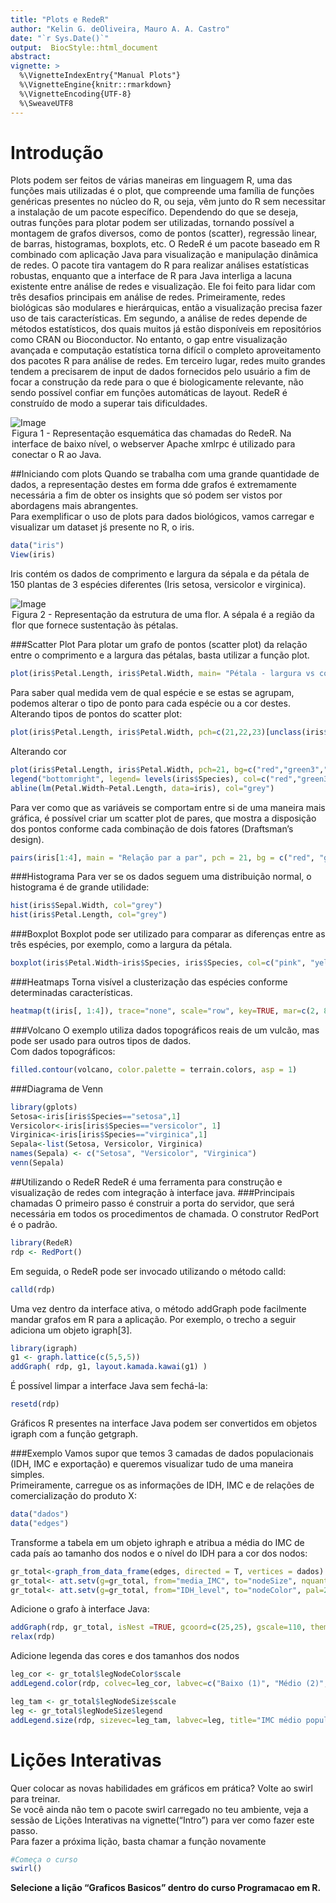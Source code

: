 ```yaml
---
title: "Plots e RedeR"
author: "Kelin G. deOliveira, Mauro A. A. Castro"
date: "`r Sys.Date()`"
output:  BiocStyle::html_document
abstract: 
vignette: >
  %\VignetteIndexEntry{"Manual Plots"}
  %\VignetteEngine{knitr::rmarkdown}
  %\VignetteEncoding{UTF-8}
  %\SweaveUTF8
---
```

# Introdução
Plots podem ser feitos de várias maneiras em linguagem R, uma das funções mais utilizadas é o plot, que compreende uma família de funções genéricas presentes no núcleo do R, ou seja, vêm junto do R sem necessitar a instalação de um pacote específico. Dependendo do que se deseja, outras funções para plotar podem ser utilizadas, tornando possível a montagem de grafos diversos, como de pontos (scatter), regressão linear, de barras, histogramas, boxplots, etc.
O RedeR é um pacote baseado em R combinado com aplicação Java para visualização e manipulação dinâmica de redes. O pacote tira vantagem do R para realizar análises estatísticas robustas, enquanto que a interface de R para Java interliga a lacuna existente entre análise de redes e visualização. Ele foi feito para lidar com três desafios principais em análise de redes. Primeiramente, redes biológicas são modulares e hierárquicas, então a visualização precisa fazer uso de tais características. Em segundo, a análise de redes depende de métodos estatísticos, dos quais muitos já estão disponíveis em repositórios como CRAN ou Bioconductor. No entanto, o gap entre visualização avançada e computação estatística torna difícil o completo aproveitamento dos pacotes R para análise de redes. Em terceiro lugar, redes muito grandes tendem a precisarem de input de dados fornecidos pelo usuário a fim de focar a construção da rede para o que é biologicamente relevante, não sendo possível confiar em funções automáticas de layout.
RedeR é construído de modo a superar tais dificuldades.  

![Image](figs/RedeR.png)
<legend>Figura 1 - Representação esquemática das chamadas do RedeR. Na interface de baixo nível, o webserver Apache xmlrpc é utilizado para conectar o R ao Java. </legend>

##Iniciando com plots
Quando se trabalha com uma grande quantidade de dados, a representação destes em forma dde grafos é extremamente necessária a fim de obter os insights que só podem ser vistos por abordagens mais abrangentes.  
Para exemplificar o uso de plots para dados biológicos, vamos carregar e visualizar um dataset jś presente no R, o iris.
```r
data("iris")
View(iris)
```
Iris contém os dados de comprimento e largura da sépala e da pétala de 150 plantas de 3 espécies diferentes (Iris setosa, versicolor e virginica).

![Image](figs/flor2.jpg)
<legend>Figura 2 - Representação da estrutura de uma flor. A sépala é a região da flor que fornece sustentação às pétalas. </legend>

###Scatter Plot
Para plotar um grafo de pontos (scatter plot) da relação entre o comprimento e a largura das pétalas, basta utilizar a função plot.
```r
plot(iris$Petal.Length, iris$Petal.Width, main= "Pétala - largura vs comprimento")
```
Para saber qual medida vem de qual espécie e se estas se agrupam, podemos alterar o tipo de ponto para cada espécie ou a cor destes.  
Alterando tipos de pontos do scatter plot:
```r
plot(iris$Petal.Length, iris$Petal.Width, pch=c(21,22,23)[unclass(iris$Species)], main= "Pétala - largura vs comprimento")
```
Alterando cor
```r
plot(iris$Petal.Length, iris$Petal.Width, pch=21, bg=c("red","green3","blue")[unclass(iris$Species)], main="Pétala - largura vs comprimento")
legend("bottomright", legend= levels(iris$Species), col=c("red","green3","blue"), pch=21, bty="n")
abline(lm(Petal.Width~Petal.Length, data=iris), col="grey")
```
Para ver como que as variáveis se comportam entre si de uma maneira mais gráfica, é possível criar um scatter plot de pares, que mostra a disposição dos pontos conforme cada combinação de dois fatores (Draftsman's design).
```r
pairs(iris[1:4], main = "Relação par a par", pch = 21, bg = c("red", "green3", "blue")[unclass(iris$Species)])
```
###Histograma
Para ver se os dados seguem uma distribuição normal, o histograma é de grande utilidade:
```r
hist(iris$Sepal.Width, col="grey")
hist(iris$Petal.Length, col="grey")
```

###Boxplot
Boxplot pode ser utilizado para comparar as diferenças entre as três espécies, por exemplo, como a largura da pétala.
```r
boxplot(iris$Petal.Width~iris$Species, iris$Species, col=c("pink", "yellow", "grey"), ylab="Largura da pétala")
```

###Heatmaps
Torna visível a clusterização das espécies conforme determinadas características.
```r
heatmap(t(iris[, 1:4]), trace="none", scale="row", key=TRUE, mar=c(2, 8), cexRow=1, ColSideColors=c("grey", "black", "yellow")[iris$Species])
```

###Volcano
O exemplo utiliza dados topográficos reais de um vulcão, mas pode ser usado para outros tipos de dados.  
Com dados topográficos:
```r
filled.contour(volcano, color.palette = terrain.colors, asp = 1)
```

###Diagrama de Venn
```r
library(gplots)
Setosa<-iris[iris$Species=="setosa",1]
Versicolor<-iris[iris$Species=="versicolor", 1]
Virginica<-iris[iris$Species=="virginica",1]
Sepala<-list(Setosa, Versicolor, Virginica)
names(Sepala) <- c("Setosa", "Versicolor", "Virginica")
venn(Sepala)
```

##Utilizando o RedeR
RedeR é uma ferramenta para construção e visualização de redes com integração à interface java.
###Principais chamadas
O primeiro passo é construir a porta do servidor, que será necessária em todos os procedimentos de chamada. O construtor RedPort é o padrão.
```r
library(RedeR)
rdp <- RedPort()
```
Em seguida, o RedeR pode ser invocado utilizando o método calld:
```r
calld(rdp)
```
Uma vez dentro da interface ativa, o método addGraph pode facilmente mandar grafos em R para a aplicação. Por exemplo, o trecho a seguir adiciona um objeto igraph[3].
```r
library(igraph)
g1 <- graph.lattice(c(5,5,5))
addGraph( rdp, g1, layout.kamada.kawai(g1) )
```
É possível limpar a interface Java sem fechá-la:
```r
resetd(rdp)
```
Gráficos R presentes na interface Java podem ser convertidos em objetos igraph com a função getgraph.

###Exemplo
Vamos supor que temos 3 camadas de dados populacionais (IDH, IMC e exportação) e queremos visualizar tudo de uma maneira simples.  
Primeiramente, carregue os as informações de IDH, IMC e de relações de comercialização do produto X:
```r
data("dados")
data("edges")
```
Transforme a tabela em um objeto ighraph e atribua a média do IMC de cada país ao tamanho dos nodos e o nível do IDH para a cor dos nodos:
```r
gr_total<-graph_from_data_frame(edges, directed = T, vertices = dados)
gr_total<- att.setv(g=gr_total, from="media_IMC", to="nodeSize", nquant=10, isrev=F, xlim=c(5,40,1))
gr_total<- att.setv(g=gr_total, from="IDH_level", to="nodeColor", pal=2)
```
Adicione o grafo à interface Java:
```r
addGraph(rdp, gr_total, isNest =TRUE, gcoord=c(25,25), gscale=110, theme= 'tm1', zoom=100)
relax(rdp)
```
Adicione legenda das cores e dos tamanhos dos nodos
```r
leg_cor <- gr_total$legNodeColor$scale
addLegend.color(rdp, colvec=leg_cor, labvec=c("Baixo (1)", "Médio (2)", "Alto (3)"), title="Nível do IDH")

leg_tam <- gr_total$legNodeSize$scale
leg <- gr_total$legNodeSize$legend
addLegend.size(rdp, sizevec=leg_tam, labvec=leg, title="IMC médio populacional")
```
# Lições Interativas
Quer colocar as novas habilidades em gráficos em prática? Volte ao swirl para treinar.  
Se você ainda não tem o pacote swirl carregado no teu ambiente, veja a sessão de Lições Interativas na vignette("Intro") para ver como fazer este passo.  
Para fazer a próxima lição, basta chamar a função novamente
```r
#Começa o curso
swirl()
```
**Selecione a lição "Graficos Basicos" dentro do curso Programacao em R.**
